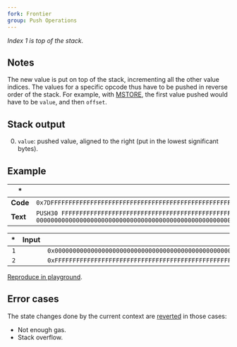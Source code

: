 ```yaml
---
fork: Frontier
group: Push Operations
---
```


_Index 1 is top of the stack._

## Notes

The new value is put on top of the stack, incrementing all the other value indices. The values for a specific opcode thus have to be pushed in reverse order of the stack. For example, with [MSTORE](/#52), the first value pushed would have to be `value`, and then `offset`.

## Stack output

0. `value`: pushed value, aligned to the right (put in the lowest significant bytes).

## Example

| \*       | \*                                                                                                                                        |
| -------- | ----------------------------------------------------------------------------------------------------------------------------------------- |
| **Code** | `0x7DFFFFFFFFFFFFFFFFFFFFFFFFFFFFFFFFFFFFFFFFFFFFFFFFFFFFFFFFFFFF7D000000000000000000000000000000000000000000000000000000000000`          |
| **Text** | `PUSH30 FFFFFFFFFFFFFFFFFFFFFFFFFFFFFFFFFFFFFFFFFFFFFFFFFFFFFFFFFFFF PUSH30 000000000000000000000000000000000000000000000000000000000000` |

|  \* | Input |                                                           Output |
| --: | ----: | ---------------------------------------------------------------: |
| `1` |       | `0x000000000000000000000000000000000000000000000000000000000000` |
| `2` |       | `0xFFFFFFFFFFFFFFFFFFFFFFFFFFFFFFFFFFFFFFFFFFFFFFFFFFFFFFFFFFFF` |

[Reproduce in playground](/playground?unit=Wei&codeType=Mnemonic&code='zxyyyyy%5Cnz'~FFFFFFzPUSH30%200y~~%01yz~_).

## Error cases

The state changes done by the current context are [reverted](#FD) in those cases:

- Not enough gas.
- Stack overflow.
